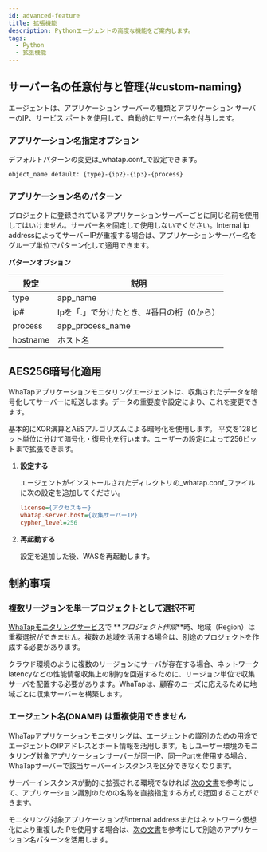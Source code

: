 ```yaml
---
id: advanced-feature
title: 拡張機能
description: Pythonエージェントの高度な機能をご案内します。
tags:
  - Python
  - 拡張機能
---
```


## サーバー名の任意付与と管理{#custom-naming}

エージェントは、アプリケーション サーバーの種類とアプリケーション サーバーのIP、サービス ポートを使用して、自動的にサーバー名を付与します。

### アプリケーション名指定オプション

デフォルトパターンの変更は_whatap.conf_で設定できます。

```bash
object_name default: {type}-{ip2}-{ip3}-{process}
```

### アプリケーション名のパターン

プロジェクトに登録されているアプリケーションサーバーごとに同じ名前を使用してはいけません。サーバー名を固定して使用しないでください。Internal ip addressによってサーバーIPが重複する場合は、アプリケーションサーバー名をグループ単位でパターン化して適用できます。

**パターンオプション**

| 設定       | 説明                      |
| -------- | ----------------------- |
| type     | app_name                |
| ip#      | Ipを「.」で分けたとき、#番目の桁（0から） |
| process  | app_process_name        |
| hostname | ホスト名                    |

## AES256暗号化適用

WhaTapアプリケーションモニタリングエージェントは、収集されたデータを暗号化してサーバーに転送します。データの重要度や設定により、これを変更できます。  

基本的にXOR演算とAESアルゴリズムによる暗号化を使用します。 平文を128ビット単位に分けて暗号化・復号化を行います。ユーザーの設定によって256ビットまで拡張できます。

1.  **設定する**

    エージェントがインストールされたディレクトリの_whatap.conf_ファイルに次の設定を追加してください。

    ```ini title='whatap.conf'
    license={アクセスキー}
    whatap.server.host={収集サーバーIP}
    cypher_level=256
    ```

2.  **再起動する**

    設定を追加した後、WASを再起動します。

## 制約事項

### 複数リージョンを単一プロジェクトとして選択不可

[WhaTapモニタリングサービス](https://service.whatap.io)で **_プロジェクト作成_**時、地域（Region）は重複選択ができません。複数の地域を活用する場合は、別途のプロジェクトを作成する必要があります。

クラウド環境のように複数のリージョンにサーバが存在する場合、ネットワークlatencyなどの性能情報収集上の制約を回避するために、リージョン単位で収集サーバを配置する必要があります。WhaTapは、顧客のニーズに応えるために地域ごとに収集サーバーを構築します。

### エージェント名(ONAME) は重複使用できません

WhaTapアプリケーションモニタリングは、エージェントの識別のための用途でエージェントのIPアドレスとポート情報を活用します。もしユーザー環境のモニタリング対象アプリケーションサーバーが同一IP、同一Portを使用する場合、WhaTapサーバーで該当サーバーインスタンスを区分できなくなります。

サーバーインスタンスが動的に拡張される環境でなければ [次の文書](#custom-naming)を参考にして、アプリケーション識別のための名称を直接指定する方式で迂回することができます。

モニタリング対象アプリケーションがinternal addressまたはネットワーク仮想化により重複したIPを使用する場合は、[次の文書](#custom-naming)を参考にして別途のアプリケーション名パターンを活用します。

